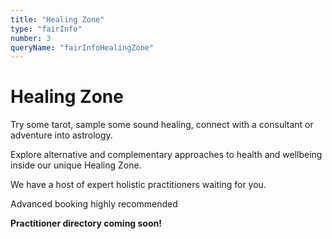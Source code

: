 ```yaml
---
title: "Healing Zone"
type: "fairInfo"
number: 3
queryName: "fairInfoHealingZone"
---
```


# Healing Zone

Try some tarot, sample some sound healing, connect with a consultant
or adventure into astrology.

Explore alternative and complementary approaches to health and wellbeing inside our unique Healing Zone.

We have a host of expert holistic practitioners waiting for you.

Advanced booking highly recommended

**Practitioner directory coming soon!**

